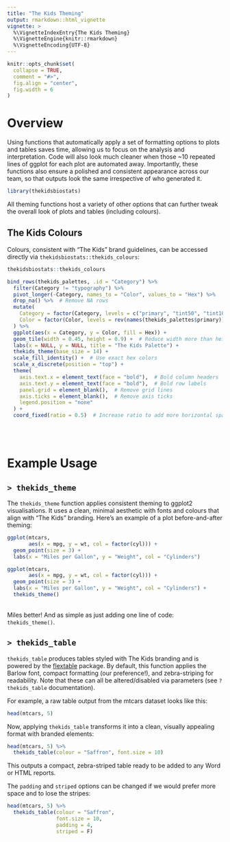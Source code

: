 ```yaml
---
title: "The Kids Theming"
output: rmarkdown::html_vignette
vignette: >
  %\VignetteIndexEntry{The Kids Theming}
  %\VignetteEngine{knitr::rmarkdown}
  %\VignetteEncoding{UTF-8}
---
```


```r
knitr::opts_chunk$set(
  collapse = TRUE,
  comment = "#>",
  fig.align = "center",
  fig.width = 6
)
```

# Overview

Using functions that automatically apply a set of formatting options to plots and tables saves time, allowing us to focus on the analysis and interpretation. Code will also look much cleaner when those ~10 repeated lines of ggplot for each plot are automated away. Importantly, these functions also ensure a polished and consistent appearance across our team, so that outputs look the same irrespective of who generated it.

```r
library(thekidsbiostats)
```

All theming functions host a variety of other options that can further tweak the overall look of plots and tables (including colours).

## The Kids Colours
Colours, consistent with "The Kids" brand guidelines, can be accessed directly via `thekidsbiostats::thekids_colours`:

```r
thekidsbiostats::thekids_colours

bind_rows(thekids_palettes, .id = "Category") %>%
  filter(Category != "typography") %>% 
  pivot_longer(-Category, names_to = "Color", values_to = "Hex") %>%
  drop_na() %>%  # Remove NA rows
  mutate(
    Category = factor(Category, levels = c("primary", "tint50", "tint10")),
    Color = factor(Color, levels = rev(names(thekids_palettes$primary))) # Maintain row order
  ) %>% 
  ggplot(aes(x = Category, y = Color, fill = Hex)) +
  geom_tile(width = 0.45, height = 0.9) +  # Reduce width more than height to increase horizontal spacing
  labs(x = NULL, y = NULL, title = "The Kids Palette") +
  thekids_theme(base_size = 14) +
  scale_fill_identity() +  # Use exact hex colors
  scale_x_discrete(position = "top") +
  theme(
    axis.text.x = element_text(face = "bold"),  # Bold column headers
    axis.text.y = element_text(face = "bold"),  # Bold row labels
    panel.grid = element_blank(),  # Remove grid lines
    axis.ticks = element_blank(),  # Remove axis ticks
    legend.position = "none"
  ) +
  coord_fixed(ratio = 0.5)  # Increase ratio to add more horizontal space
```
<br><br>

# Example Usage

## `> thekids_theme`

The `thekids_theme` function applies consistent theming to ggplot2 visualisations. It uses a clean, minimal aesthetic with fonts and colours that align with "The Kids" branding. Here’s an example of a plot before-and-after theming:

```r
ggplot(mtcars, 
       aes(x = mpg, y = wt, col = factor(cyl))) +
  geom_point(size = 3) +
  labs(x = "Miles per Gallon", y = "Weight", col = "Cylinders")
```

```r
ggplot(mtcars, 
       aes(x = mpg, y = wt, col = factor(cyl))) +
  geom_point(size = 3) +
  labs(x = "Miles per Gallon", y = "Weight", col = "Cylinders") +
  thekids_theme()
```
<br>
Miles better! And as simple as just adding one line of code: `thekids_theme()`.

## `> thekids_table`

`thekids_table` produces tables styled with The Kids branding and is powered by the [flextable](https://cran.r-project.org/web/packages/flextable/index.html) package. By default, this function applies the Barlow font, compact formatting (our preference!), and zebra-striping for readability. Note that these can all be altered/disabled via parameters (see `?thekids_table` documentation).

For example, a raw table output from the mtcars dataset looks like this:

```r
head(mtcars, 5)
```

Now, applying `thekids_table` transforms it into a clean, visually appealing format with branded elements:

```r
head(mtcars, 5) %>%
  thekids_table(colour = "Saffron", font.size = 10)
```

This outputs a compact, zebra-striped table ready to be added to any Word or HTML reports.

The `padding` and `striped` options can be changed if we would prefer more space and to lose the stripes:

```r
head(mtcars, 5) %>%
  thekids_table(colour = "Saffron", 
                font.size = 10, 
                padding = 4, 
                striped = F)
```

